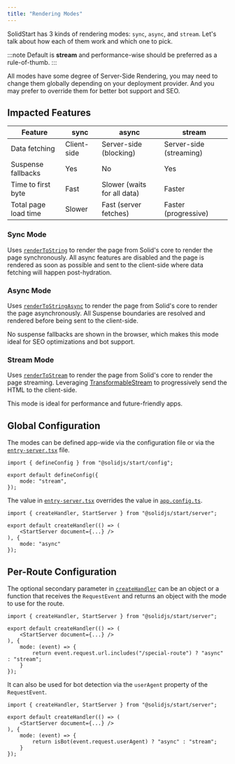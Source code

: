 ```yaml
---
title: "Rendering Modes"
---
```


SolidStart has 3 kinds of rendering modes: `sync`, `async`, and `stream`.
Let's talk about how each of them work and which one to pick.

:::note
Default is **stream** and performance-wise should be preferred as a rule-of-thumb.
:::

All modes have some degree of Server-Side Rendering, you may need to change them globally depending on your deployment provider.
And you may prefer to override them for better bot support and SEO.

## Impacted Features

| Feature              | sync        | async                       | stream                  |
| -------------------- | ----------- | --------------------------- | ----------------------- |
| Data fetching        | Client-side | Server-side (blocking)      | Server-side (streaming) |
| Suspense fallbacks   | Yes         | No                          | Yes                     |
| Time to first byte   | Fast        | Slower (waits for all data) | Faster                  |
| Total page load time | Slower      | Fast (server fetches)       | Faster (progressive)    |

### Sync Mode

Uses [`renderToString`](/reference/rendering/render-to-string) to render the page from Solid's core to render the page synchronously.
All async features are disabled and the page is rendered as soon as possible and sent to the client-side where data fetching will happen post-hydration.

### Async Mode

Uses [`renderToStringAsync`](/reference/rendering/render-to-string-async) to render the page from Solid's core to render the page asynchronously.
All Suspense boundaries are resolved and rendered before being sent to the client-side.

No suspense fallbacks are shown in the browser, which makes this mode ideal for SEO optimizations and bot support.

### Stream Mode

Uses [`renderToStream`](/reference/rendering/render-to-stream) to render the page from Solid's core to render the page streaming.
Leveraging [TransformableStream](https://developer.mozilla.org/en-US/docs/Web/API/TransformStream) to progressively send the HTML to the client-side.

This mode is ideal for performance and future-friendly apps.

## Global Configuration

The modes can be defined app-wide via the configuration file or via the [`entry-server.tsx`](/solid-start/reference/entrypoints/entry-server) file.

```tsx title="app.config.ts"
import { defineConfig } from "@solidjs/start/config";

export default defineConfig({
	mode: "stream",
});
```

The value in [`entry-server.tsx`](/solid-start/reference/entrypoints/entry-server) overrides the value in [`app.config.ts`](/solid-start/reference/entrypoints/app-config).

```tsx title="src/entry-server.tsx"
import { createHandler, StartServer } from "@solidjs/start/server";

export default createHandler(() => (
	<StartServer document={...} />
), {
	mode: "async"
});
```

## Per-Route Configuration

The optional secondary parameter in [`createHandler`](/solid-start/reference/server/create-handler) can be an object or a function that receives the `RequestEvent` and returns an object with the mode to use for the route.

```tsx title="src/entry-server.tsx"
import { createHandler, StartServer } from "@solidjs/start/server";

export default createHandler(() => (
	<StartServer document={...} />
), {
	mode: (event) => {
		return event.request.url.includes("/special-route") ? "async" : "stream";
	}
});
```

It can also be used for bot detection via the `userAgent` property of the `RequestEvent`.

```tsx title="src/entry-server.tsx"
import { createHandler, StartServer } from "@solidjs/start/server";

export default createHandler(() => (
	<StartServer document={...} />
), {
	mode: (event) => {
		return isBot(event.request.userAgent) ? "async" : "stream";
	}
});
```
